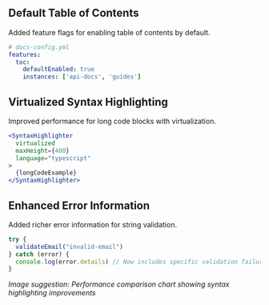 ## Default Table of Contents
Added feature flags for enabling table of contents by default.

```yaml
# docs-config.yml
features:
  toc:
    defaultEnabled: true
    instances: ['api-docs', 'guides']
```

## Virtualized Syntax Highlighting
Improved performance for long code blocks with virtualization.

```jsx
<SyntaxHighlighter
  virtualized
  maxHeight={400}
  language="typescript"
>
  {longCodeExample}
</SyntaxHighlighter>
```

## Enhanced Error Information
Added richer error information for string validation.

```typescript
try {
  validateEmail("invalid-email")
} catch (error) {
  console.log(error.details) // Now includes specific validation failure info
}
```

_Image suggestion: Performance comparison chart showing syntax highlighting improvements_